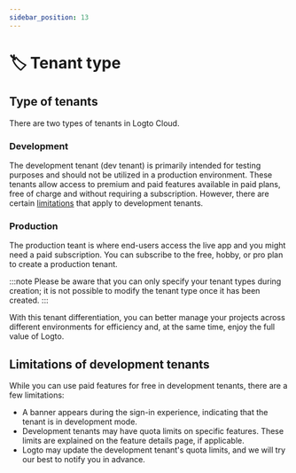```yaml
---
sidebar_position: 13
---
```



# 🏷️ Tenant type

<Availability cloud oss={false} />

## Type of tenants

There are two types of tenants in Logto Cloud.

### Development

The development tenant (dev tenant) is primarily intended for testing purposes and should not be utilized in a production environment. These tenants allow access to premium and paid features available in paid plans, free of charge and without requiring a subscription. However, there are certain [limitations](#limitations-of-development-tenants) that apply to development tenants.

### Production

The production teant is where end-users access the live app and you might need a paid subscription. You can subscribe to the free, hobby, or pro plan to create a production tenant.

:::note
Please be aware that you can only specify your tenant types during creation; it is not possible to modify the tenant type once it has been created.
:::

With this tenant differentiation, you can better manage your projects across different environments for efficiency and, at the same time, enjoy the full value of Logto.

## Limitations of development tenants

While you can use paid features for free in development tenants, there are a few limitations:

- A banner appears during the sign-in experience, indicating that the tenant is in development mode.
- Development tenants may have quota limits on specific features. These limits are explained on the feature details page, if applicable.
- Logto may update the development tenant's quota limits, and we will try our best to notify you in advance.
